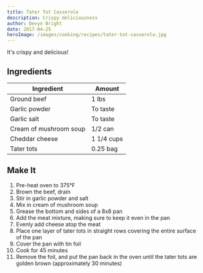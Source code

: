 ```yaml
---
title: Tater Tot Casserole
description: Crispy deliciousness
author: Devyn Bright
date: 2017-04-25
heroImage: /images/cooking/recipes/tater-tot-casserole.jpg
---
```


It's crispy and delicious!

## Ingredients

| Ingredient             | Amount     |
| ---------------------- | ---------- |
| Ground beef            | 1 lbs      |
| Garlic powder          | To taste   |
| Garlic salt            | To taste   |
| Cream of mushroom soup | 1/2 can    |
| Cheddar cheese         | 1 1/4 cups |
| Tater tots             | 0.25 bag   |

## Make It

1. Pre-heat oven to 375°F
1. Brown the beef, drain
1. Stir in garlic powder and salt
1. Mix in cream of mushroom soup
1. Grease the bottom and sides of a 8x8 pan
1. Add the meat mixture, making sure to keep it even in the pan
1. Evenly add cheese atop the meat
1. Place one layer of tater tots in straight rows covering the entire surface of the pan
1. Cover the pan with tin foil
1. Cook for 45 minutes
1. Remove the foil, and put the pan back in the oven until the tater tots are golden brown (approximately 30 minutes)
